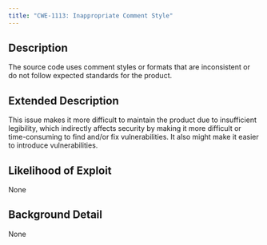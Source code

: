 ```yaml
---
title: "CWE-1113: Inappropriate Comment Style"
---
```


## Description
The source code uses comment styles or formats that are
					inconsistent or do not follow expected standards for the
					product.

## Extended Description
This issue makes it more difficult to maintain the product due to insufficient legibility, which indirectly affects security by making it more difficult or time-consuming to find and/or fix vulnerabilities.  It also might make it easier to introduce vulnerabilities.

## Likelihood of Exploit
None

## Background Detail
None
        